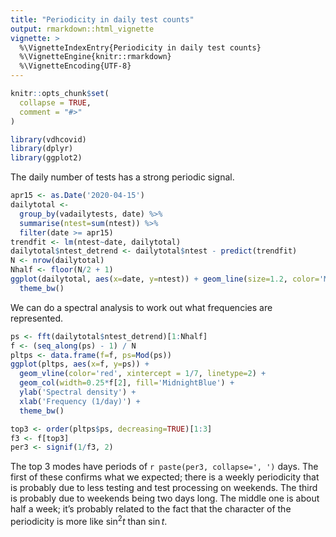 ```yaml
---
title: "Periodicity in daily test counts"
output: rmarkdown::html_vignette
vignette: >
  %\VignetteIndexEntry{Periodicity in daily test counts}
  %\VignetteEngine{knitr::rmarkdown}
  %\VignetteEncoding{UTF-8}
---
```


```r
knitr::opts_chunk$set(
  collapse = TRUE,
  comment = "#>"
)
```

```r
library(vdhcovid)
library(dplyr)
library(ggplot2)
```

The daily number of tests has a strong periodic signal.  
```r
apr15 <- as.Date('2020-04-15')
dailytotal <- 
  group_by(vadailytests, date) %>% 
  summarise(ntest=sum(ntest)) %>%
  filter(date >= apr15)
trendfit <- lm(ntest~date, dailytotal)
dailytotal$ntest_detrend <- dailytotal$ntest - predict(trendfit)
N <- nrow(dailytotal)
Nhalf <- floor(N/2 + 1)
ggplot(dailytotal, aes(x=date, y=ntest)) + geom_line(size=1.2, color='MidnightBlue') +
  theme_bw()
```

We can do a spectral analysis to work out what frequencies are represented.
```r
ps <- fft(dailytotal$ntest_detrend)[1:Nhalf]
f <- (seq_along(ps) - 1) / N
pltps <- data.frame(f=f, ps=Mod(ps))
ggplot(pltps, aes(x=f, y=ps)) + 
  geom_vline(color='red', xintercept = 1/7, linetype=2) +
  geom_col(width=0.25*f[2], fill='MidnightBlue') + 
  ylab('Spectral density') +
  xlab('Frequency (1/day)') +
  theme_bw()
```

```r
top3 <- order(pltps$ps, decreasing=TRUE)[1:3]
f3 <- f[top3]
per3 <- signif(1/f3, 2)
```
The top 3 modes have periods of `r paste(per3, collapse=', ')` days.  The first
of these confirms what we expected; there is a weekly periodicity that is probably
due to less testing and test processing on weekends.  The third is probably due
to weekends being two days long.  The middle one is about half a week; it's probably
related to the fact that the character of the periodicity is more like $\sin^2 t$
than $\sin t$.
